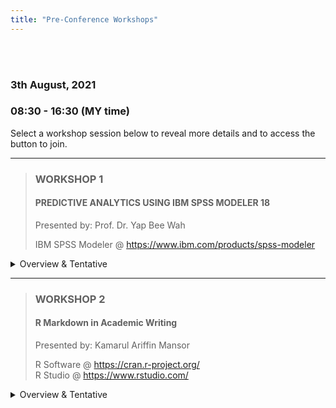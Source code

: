 ```yaml
---
title: "Pre-Conference Workshops"
---
```


<link rel="stylesheet" href="styles.css" type="text/css">
 

<br></br>  

### **3th August, 2021**  
### **08:30 - 16:30 (MY time)**  

Select a workshop session below to reveal more details and to access the button to join.  

***  

> ### WORKSHOP 1  
> #### **PREDICTIVE ANALYTICS USING IBM SPSS MODELER 18**  
> Presented by: Prof. Dr. Yap Bee Wah  
> 
> IBM SPSS Modeler @ [https://www.ibm.com/products/spss-modeler](https://www.ibm.com/products/spss-modeler)  

<details>
<summary>Overview & Tentative</summary> 
<p>  

<aside style="width:20%; height:30%; float:right" align="center">
![](images/workshop1.jpeg)
</aside>  

Predictive analytics involves development and evaluation of predictive models for prediction of an event of interest. It encompasses using a variety of statistical and machine learning models chat analyze current or historical data to make predictions or classification. Predictive analytics is used in business, education, actuarial science, marketing, financial services, insurance, telecommunications, retail and healthcare. Predictive analytics {also called supervised learning) requires a target (or dependent variable) and some inputs (or independent variables). The predictive model provides a predictive score {probability) for each individual (customer, employee, student, or patient) such as in churn prediction, credit risk assessment, fraud detection, or disease prediction. The best model can be used to predict the target variable for a new data set.  

This workshop involves hands-on session on predictive modelling using some machine learning classifiers {logistic regression models, decision trees, Artificial Neural Network, Support Vector Machine and Bayesian Network Model). Participants will learn to develop, evaluate and deploy predictive models using IBM SPSS Modeler 18, a data mining software.    
  
[**Prof. Dr Yap Bee Wah, Malaysia**](keynote1.html)  

[[Join]]()  
</p>  
</details>  

***  

> ### WORKSHOP 2  
> #### **R Markdown in Academic Writing**  
> Presented by: Kamarul Ariffin Mansor  
> 
> R Software @ [https://cran.r-project.org/](https://cran.r-project.org/)  
> R Studio @ [https://www.rstudio.com/](https://www.rstudio.com/)  

<details>
<summary>Overview & Tentative</summary>
<p>  

<aside style="width:20%; height:30%; float:right" align="center">
![](images/workshop2.jpeg)
</aside>  

This workshop is designed for participants with no prior knowledge and experience in R programming language. A basic programming just to get you started will be introduced at the beginning of the session. In general, this workshop will be a hands on session where participants will be guided through a step-by-step process in creating a basic customized academic journal article template and authoring academic book to be published as hardcopy, ebook or online. An important note to the participants, since this is a virtual session, individual troubleshooting in the use of the software might not be able to be performed effectively during the ongoing session and can only be assisted offline after the session.  


+---------------+----------------------------------------------------+
| Time          | Content                                            |
+===============+====================================================+
| 8:30 - 9:00   | Registration                                       |
+---------------+----------------------------------------------------+
| 9:00 - 11:00  | Overview of R, R Studio & R Markdown               |
|               |                                                    |
|               | -   Installation of software and required packages |
|               |                                                    |
|               | -   Basic R Markdown functions and features        |
+---------------+----------------------------------------------------+
| 11:00 - 11:15 | Break                                              |
+---------------+----------------------------------------------------+
| 11:15 - 1:15  | Creating journal article with R Markdown           |
|               |                                                    |
|               | -   Update YAML                                    |
|               |                                                    |
|               | -   Add text                                       |
|               |                                                    |
|               | -   Add code                                       |
|               |                                                    |
|               | -   Render final document to pdf                   |
|               |                                                    |
|               | -   Add paper dependencies                         |
+---------------+----------------------------------------------------+
| 1:15 - 2:15   | Break                                              |
+---------------+----------------------------------------------------+
| 2:15 - 4:15   | Authoring Book with R Markdown                     |
+---------------+----------------------------------------------------+
| 4:15 - 4:30   | Q&A and Certification                              |
+---------------+----------------------------------------------------+
| 4:30          | End Session                                        |
+---------------+----------------------------------------------------+
  
[**Kamarul Ariffin Mansor, Malaysia**](workshops1.html)  

[[Join]]()  
</p>
</details>  